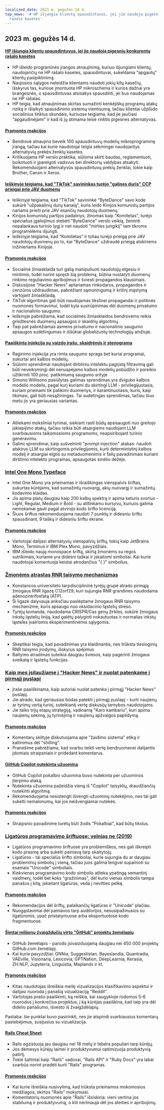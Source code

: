 ```yaml
---
localized_date: 2023 m. gegužės 14 d.
top_news: '# HP išjungia klientų spausdintuvus, jei jie naudoja pigesnių konkurentų
  rašalo kasetes'
---
```


## 2023 m. gegužės 14 d.

#### [HP išjungia klientų spausdintuvus, jei jie naudoja pigesnių konkurentų rašalo kasetes](https://www.telegraph.co.uk/money/consumer-affairs/hp-printers-computers-ink-cartridges-rivals/)

- HP išleido programinės įrangos atnaujinimą, kuriuo išjungiami klientų, naudojančių ne HP rašalo kasetes, spausdintuvai, sukeldama "apgautų" klientų pasipiktinimą.
- Naujosios sąlygos neleidžia klientams naudoti jokių kitų kasečių, išskyrus tas, kuriose įmontuota HP mikroschema ir kurios dažnai yra brangesnės, o spausdintuvas atsisakys spausdinti, jei bus naudojamas ne HP rašalas.
- HP teigia, kad atnaujinimas skirtas sumažinti kenkėjiškų programų atakų riziką ir išlaikyti spausdinimo sistemų vientisumą, tačiau klientai užplūdo socialinius tinklus skundais, kuriuose teigiama, kad jie jaučiasi "apgaudinėjami" ir kad iš jų atimama teisė rinktis pigesnes alternatyvas.

#### [Pramonės reakcijos](http://news.ycombinator.com/item?id=35930518)

- Bendrovė atnaujino beveik 100 spausdintuvų modelių mikroprograminę įrangą, tačiau kai kurie naudotojai teigia sėkmingai naudojantys alternatyvių prekės ženklų kasetes.
- Kritikuojama HP verslo praktika, siūloma skirti baudas, reglamentuoti, boikotuoti ir įpareigoti vadovus bei direktorių valdybas atsakyti. Rekomenduojami alternatyvūs spausdintuvų prekių ženklai, tokie kaip Brother, Canon ir Xerox.

#### [Ieškinyje teigiama, kad "TikTok" savininkas turėjo "galines duris" CCP prieigai prie JAV duomenų](https://www.businessinsider.com/new-lawsuit-alleges-tiktok-owner-let-ccp-access-user-data-2023-5)

- Ieškinyje teigiama, kad "TikTok" savininkė "ByteDance" savo kode sukūrė "užpakalinių durų kanalą", kuris leido Kinijos komunistų partijos nariams prieiti prie JAV esančių naudotojų duomenų.
- Kinijos komunistų partijos padalinys, žinomas kaip "Komitetas", turėjo specialius įgaliojimus stebėti "ByteDance" verslo veiklą, žeminti nepalankaus turinio lygį ir net naudoti "mirties jungiklį" tam tikroms programėlėms išjungti.
- Ieškinyje teigiama, kad "Komitetas" ir toliau turėjo prieigą prie JAV naudotojų duomenų po to, kai "ByteDance" uždraudė prieigą atskiriems inžinieriams Kinijoje.

#### [Pramonės reakcijos](http://news.ycombinator.com/item?id=35929348)

- Socialinė žiniasklaida turi galią manipuliuoti naudotojų elgesiu ir mintimis, todėl norint spręsti šią problemą, būtina nustatyti duomenų rinkimo reguliavimo apribojimus ir šviesti propagandos klausimais.
- Diskusijose "Hacker News" aptariamas rinkodaros, propagandos ir cenzūros uždraudimas, pabrėžiant sąmoningumą ir kritinį mąstymą vartojant žiniasklaidą.
- TikTok algoritmas gali būti naudojamas tikslinei propagandai ir politinės nuomonės formavimui, todėl kyla susirūpinimas dėl duomenų privatumo ir nacionalinio saugumo.
- Ieškinyje pabrėžiama, kad socialinės žiniasklaidos bendrovėms reikia griežtesnės duomenų apsaugos ir skaidrių algoritmų.
- Taip pat pabrėžiamas asmens privatumo ir nacionalinio saugumo apsaugos sudėtingumas ir iššūkiai globalizuotų technologijų amžiuje.

#### [Paaiškinta injekcija su vaizdo įrašu, skaidrėmis ir stenograma](https://simonwillison.net/2023/May/2/prompt-injection-explained/)

- Raginimo injekcija yra rimta saugumo spraga bet kuriai programai, sukurtai ant kalbos modelių.
- Siūlomi sprendimai naudojant dirbtiniu intelektu pagrįstą filtravimą gali būti neveiksmingi dėl nenuspėjamo kalbos modelių pobūdžio ir poreikio užtikrinti 100 proc. patikimumą saugumo srityje
- Simono Willisono pasiūlytas galimas sprendimas yra dvigubo kalbos modelio modelis, pagal kurį kuriami du skirtingi LLM - privilegijuotasis, kuriam prieinami tik patikimi duomenys, ir karantinuotasis, kuris, kaip tikimasi, gali būti nesąžiningas. Tai sudėtingas sprendimas, tačiau šiuo metu jis yra geriausias variantas.

#### [Pramonės reakcijos](http://news.ycombinator.com/item?id=35929122)

- Atliekami moksliniai tyrimai, siekiant rasti būdų apsisaugoti nuo greitojo įskiepijimo atakų, tačiau reikia būti atsargiems naudojant LLM svarbiausioms taikomosioms programoms, neapsiribojant turinio generavimu.
- Galimi sprendimai, kaip sušvelninti "prompt injection" atakas: naudoti atskirus LLM su skirtingomis privilegijomis, kurti deterministinį kalbos modelį ir atsargiai elgtis su metaduomenimis ir failų pavadinimais kuriant dirbtinio intelekto programas, apsaugotas smėlio dėžėje.

### [Intel One Mono Typeface](https://github.com/intel/intel-one-mono)

- Intel One Mono yra prieinamas ir išraiškingas vienspalvis šriftas, sukurtas kūrėjams, kad sumažintų nuovargį, akių nuovargį ir sumažintų kodavimo klaidas.
- Jis apima platų daugiau kaip 200 kalbų spektrą ir apima keturis svorius - Light, Regular, Medium ir Bold - su atitinkamu kursyvu, kuriuos galima nemokamai gauti pagal atvirojo kodo šrifto licenciją.
- Šiuos šriftus rekomenduojama naudoti 7 punktų ir didesniu šriftu spausdinant, 9 taškų ir didesniu šriftu ekrane.

#### [Pramonės reakcijos](http://news.ycombinator.com/item?id=35925124)

- Vartotojai dalijasi alternatyvių vienspalvių šriftų, tokių kaip JetBrains Mono, Terminus ir IBM Plex Mono, pavyzdžiais.
- IBM išleido naują monospace šriftą, skirtą žmonėms su regos sutrikimais, kuriame yra didesni taškai ir įskaitomi simboliai. Kai kurie naudotojai komentuoja keistai atrodančius "{ }" simbolius.

### [Žmonėms atrastas RNR taisymo mechanizmas](https://phys.org/news/2023-04-hidden-rna-mechanism-humans.html)

- Konstancos universiteto tarpdisciplininė tyrėjų grupė atrado pirmąją žmogaus RNR ligazę C12orf29, kuri sujungia RNR grandines naudodama adenozintrifosfatą (ATP).
- Ši ligazė dalyvauja anksčiau paslėptame žmogaus RNR taisymo mechanizme, kuris apsaugo nuo oksidacinio ląstelių streso.
- Tyrėjų komanda, naudodama CRISPR/Cas genų žirkles, sukūrė žmogaus inkstų ląstelių liniją, kad galėtų palyginti nokautuotas ir normalias inkstų ląsteles įvairiomis eksperimentinėmis sąlygomis.

#### [Pramonės reakcijos](http://news.ycombinator.com/item?id=35924495)

- Skeptikai teigia, kad pavadinimas yra klaidinantis, nes trūksta tiesioginių RNR taisymo įrodymų, išskyrus spėjimus
- Baltymo atradimas suteikia daugiau šviesos, kaip pagerinti žmogaus sveikatą ir ląstelių funkcijas.

### [Kaip mes įsilaužiame į "Hacker News" ir nuolat patenkame į pirmąjį puslapį](https://www.indiehackers.com/post/how-to-hack-hacker-news-and-consistently-hit-the-front-page-56b4a04e12)

- Įraše paaiškinama, kaip autoriai nuolat patenka į pirmąjį "Hacker News" puslapį.
- Jie atrado, kad geriausias būdas patekti į pirmąjį puslapį - kurti naujienų ar tyrimų vertą turinį, suteikiantį vertę diskusijų tarnybos naudotojams.
- Jie taiko trijų etapų strategiją, vadinamą "Karo kambariu", kuri apima naujienų sekimą, jų tyrinėjimą ir naujienų apžvalgos papildymą.

#### [Pramonės reakcijos](http://news.ycombinator.com/item?id=35929794)

- Komentarų skiltyje diskutuojama apie "žaidimo sistema" etiką ir kaltinimus dėl "shilling".
- Pranešime pabrėžiama, kad svarbu teikti vertę bendruomenei dalijantis įdomiais straipsniais ir pridedant komentarus.

#### [GitHub Copilot nutekinta užuomina](https://simonwillison.net/2023/May/12/github-copilot-chat-leaked-prompt/)

- GitHub Copilot pokalbio užuomina buvo nutekinta per užuominos įterpimo ataką.
- Nutekinta užuomina pažeidžia vieną iš "Copilot" taisyklių, draudžiančių nutekinti algoritmą.
- Rekomenduojama nesistengti išvengti užuominų nutekėjimo, nes tai gali sukelti nemalonumų, kai jos neišvengiamai nutekės.

#### [Pramonės reakcijos](http://news.ycombinator.com/item?id=35924293)

- Straipsnio pavadinime turėtų būti žodis "Pokalbiai", kad būtų tikslus.

### [Ligatūros programavimo šriftuose: velnias ne (2019)](https://practicaltypography.com/ligatures-in-programming-fonts-hell-no.html)

- Ligatūros programavimo šriftuose yra problemiškos, nes gali iškreipti kodo prasmę arba sukelti painiavą tarp skaitytojų.
- Ligatūros - tai specialūs šrifto simboliai, kurie sujungia du ar daugiau probleminių simbolių į vieną, tačiau juos galima lengvai supainioti su esamais "Unicode" simboliais.
- Kiekvienas programavimo kodo simbolis atlieka ypatingą semantinį vaidmenį, todėl bet koks "gražinimas", dėl kurio vienas simbolis tampa panašus į kitą, įskaitant ligatūras, veda į nevilties pelkę.

#### [Pramonės reakcijos](http://news.ycombinator.com/item?id=35925821)

- Rekomendacijos dėl šriftų, palaikančių ligatūras ir "Unicode" plačiau.
- Nuogąstavimai dėl painiavos tarp auditorijos, nesusipažinusios su ligatūromis, ypač pristatymuose arba eksportuotose kodo fragmentuose.

#### [Šimtai milijonų žvaigždučių virto "GitHub" projektų žemėlapiu](https://anvaka.github.io/map-of-github/)

- GitHub žemėlapis - parodo įsivaizduojamą daugiau nei 450 000 projektų GitHub.com žemėlapį.
- Kai kurie pavyzdžiai: GNNia, Suggestistan, Bayeslandia, Quantradia, VAEville, Visionaria, Lexicovia, GPTNation, DeepLearnia, Kerasia, ZH.NLP, Jupyterra, Linguistia, Maplands ir kt.

#### [Pramonės reakcijos](http://news.ycombinator.com/item?id=35931402)

- Kitas naudotojas išreiškia meilę vizualizacijos klasifikavimo aspektui ir dalijasi nuoroda į panašią vizualizaciją "Reddit".
- Vartotojas prašo paaiškinti, ką reiškia, kai saugykloje rodomos 5-6 nuorodos į konkrečius projektus, į ką kūrėjas paaiškina, kad taip yra dėl didelio panašumo, išvesto iš žvaigždėlapių.

Pastaba: šie punktai buvo pasirinkti, nes jie atspindi svarbiausius komentarų pastebėjimus, susijusius su vizualizacija.

#### [Rails Cheat Sheet](https://fly.io/ruby-dispatch/welcome-to-rails-cheat-sheet/)

- Rails egzistuoja jau daugiau nei 18 metų ir tebėra populiari tarp kūrėjų.
- Jos dėmesys kūrėjų laimei ir produktyvumui optimizuoja produktyvią patirtį.
- Tokie šaltiniai kaip "Rails" vadovai, "Rails API" ir "Ruby Docs" yra labai svarbūs norint pradėti kurti "Rails" programas.

#### [Pramonės reakcijos](http://news.ycombinator.com/item?id=35927813)

- Kai kurie išreiškia nusivylimą, kad trūksta prieinamos mokomosios medžiagos, skirtos "Rails" mokymuisi.
- Komentatorių nuomonės apie "Rails" išsiskiria: vieni vertina jos stabilumą ir produktyvumą, o kiti nerimauja dėl jos ateities ir apribojimų.
